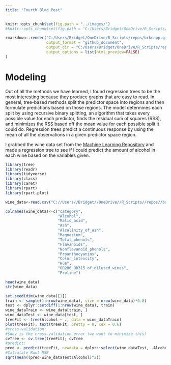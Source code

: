 ```yaml
---
title: "Fourth Blog Post"
---
```



```r
knitr::opts_chunk$set(fig.path = "../images/")
#knitr::opts_chunk$set(fig.path = "C:/Users/Bridget/OneDrive/R_Scripts/repos/brknapp.github.io/images")

```

```r
rmarkdown::render("C:/Users/Bridget/OneDrive/R_Scripts/repos/brknapp.github.io/_Rmd/2022-07-21-fourth-blog-post.Rmd",
                  output_format = "github_document",
                  output_dir = "C:/Users/Bridget/OneDrive/R_Scripts/repos/brknapp.github.io/_posts/",
                  output_options = list(html_preview=FALSE) 
)
```

# Modeling

Out of all the methods we have learned, I found regression trees to be the most interesting because they produce graphs that are easy to read. In general, tree-based methods split the predictor space into regions and then formulate predictions based on those regions. The model determines each split by using recursive binary splitting, an algorithm that takes every possible value for each predictor, finds the residual sum of squares (RSS), and minimizes the RSS based off the mean value for each possible split it could do. Regression trees predict a continuous response by using the mean of all the observations in a given predictor space region. 

I grabbed the wine data set from the [Machine Learning Repository](https://archive.ics.uci.edu/ml/index.php) and made a regression tree to see if I could predict the amount of alcohol in each wine based on the variables given.



```r
library(tree)
library(readr)
library(tidyverse)
library(class)
library(caret)
library(rpart)
library(rpart.plot)
```

```r
wine_data<-read.csv("C://Users//Bridget//OneDrive//R_Scripts//repos//brknapp.github.io//wine.data")

colnames(wine_data)<-c("category",
                       "Alcohol",
                       "Malic_acid",
                       "Ash",
                       "Alcalinity_of_ash",
                       "Magnesium",
                       "Total_phenols",
                       "Flavanoids",
                       "Nonflavanoid_phenols",
                       "Proanthocyanins",
                       "Color_intensity",
                       "Hue",
                       "OD280_OD315_of_diluted_wines",
                       "Proline") 
```

```r
head(wine_data)
str(wine_data)
```

```r
set.seed(dim(wine_data)[1])
train <- sample(1:nrow(wine_data), size = nrow(wine_data)*0.8)
test <- dplyr::setdiff(1:nrow(wine_data), train)
wine_dataTrain <- wine_data[train, ]
wine_dataTest <- wine_data[test, ]
treeFit <- tree(Alcohol ~ ., data = wine_dataTrain)
plot(treeFit); text(treeFit, pretty = 0, cex = 0.6)
#cross-validation:
#$dev is the cross-validation error (we want to minimize this)
cvTree <- cv.tree(treeFit); cvTree
#predict:
pred <- predict(treeFit, newdata = dplyr::select(wine_dataTest, -Alcohol))
#Calculate Root MSE
sqrt(mean((pred-wine_dataTest$Alcohol)^2))
```